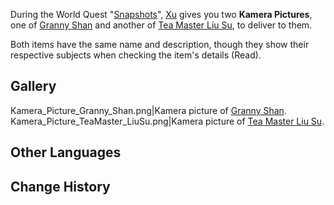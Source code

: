 {{Item Infobox
|id           = 100708
|image        = Item Nameless Sketch.png
|type         = Quest Items
|description  = A picture printed out by the [[Kamera]]. It's very clear.
|source1      = Given during [[Snapshots]]
}}
During the World Quest "[[Snapshots]]", [[Xu]] gives you two '''Kamera Pictures''', one of [[Granny Shan]] and another of [[Tea Master Liu Su]], to deliver to them.

Both items have the same name and description, though they show their respective subjects when checking the item's details (Read).

==Gallery==
<gallery hideaddbutton="true" captionalign="center">
Kamera_Picture_Granny_Shan.png|Kamera picture of [[Granny Shan]].
Kamera_Picture_TeaMaster_LiuSu.png|Kamera picture of [[Tea Master Liu Su]].
</gallery>

==Other Languages==
{{Other Languages
|en      = Kamera Picture
|zhs     = 「留影机」印出的画
|zhs_rm  = "Liúyǐnjī" Yìnchū de Huà
|zht     = 「留影機」印出的畫
|zht_rm  = "Liúyǐnjī" Yìnchū de Huà
|zh_tl   = A Picture Printed by the "Kamera"
|ja      = 「写真機」が写した絵
|ja_rm   = "Shashinki" ga Utsushita E
|ja_tl   = 
|ko      = 「사진기」로 찍은 그림
|ko_rm   = 
|ko_tl   = 
|es      = Imagen del Daguerrotipo
|es_tl   = 
|fr      = Photo prise avec le Daguerréotype
|fr_tl   = Photo Taken With the Daguerreotype
|ru      = Изображение фотокамеры
|ru_tl   = 
|th      = ภาพจาก "กล่องถ่ายรูป"
|th_rm   = 
|th_tl   = 
|vi      = Hình in từ Máy Ảnh
|vi_tl   = 
|de      = Aufnahme des Fotoapparats
|de_tl   = Photograph of the Camera
|id      = Foto
|id_tl   = Photo
|pt      = Imagem do Aparelho Fotográfico
|pt_tl   = 
}}

==Change History==
{{Change History|1.2}}